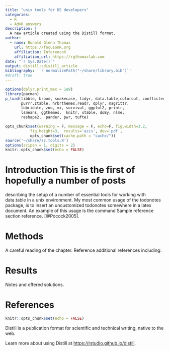 ```yaml
---
title: "unix tools for DS developers"
categories:
  - R 
  - AdvR answers
description: |
  A new article created using the Distill format.
author:
  - name: Ronald Glenn Thomas
    url: https://focusonR.org
    affiliation: InferenceX
    affiliation_url: https://rgthomaslab.com
date: "`r Sys.Date()`"
output: distill::distill_article
bibliography: '`r normalizePath("~/share/library.bib")`'
#draft: true
---
```


```r
options(dplyr.print_max = 1e9)
library(pacman)
p_load(tibble, broom, snakecase, tidyr, data.table,colorout, conflicted,
       purrr,ztable, hrbrthemes,readr, dplyr, magrittr, 
       lubridate, zoo, mi, survival, ggplot2, printr,
       lsmeans, ggthemes,  knitr, xtable, doBy, nlme,
       reshape2,  pander, pwr, tufte)

opts_chunk$set(warning = F, message = F, echo=F, fig.width=3.2,
	       fig.height=3,  results='asis', dev='pdf',
	       opts_chunk$set(cache.path = "cache/"))
source('~/share/zz.tools.R')
options(scipen = 1, digits = 2)
knitr::opts_chunk$set(echo = FALSE)
```



# Introduction This is the first of hopefully a number of posts
describing the setup of a number of essential tools for working with
data.table in a unix environment.  My most common usage of the
todonotes package, is to insert an uncustomized todonotes somewhere in
a latex document. An example of this usage is the command Sample
reference section reference. [@Pocock2005].

# Methods
A careful reading of the chapter. Reference additional references
including: 

# Results
Notes and offered solutions. 


# References









```r
knitr::opts_chunk$set(echo = FALSE)
```

Distill is a publication format for scientific and technical writing, native to the web.

Learn more about using Distill at <https://rstudio.github.io/distill>.


